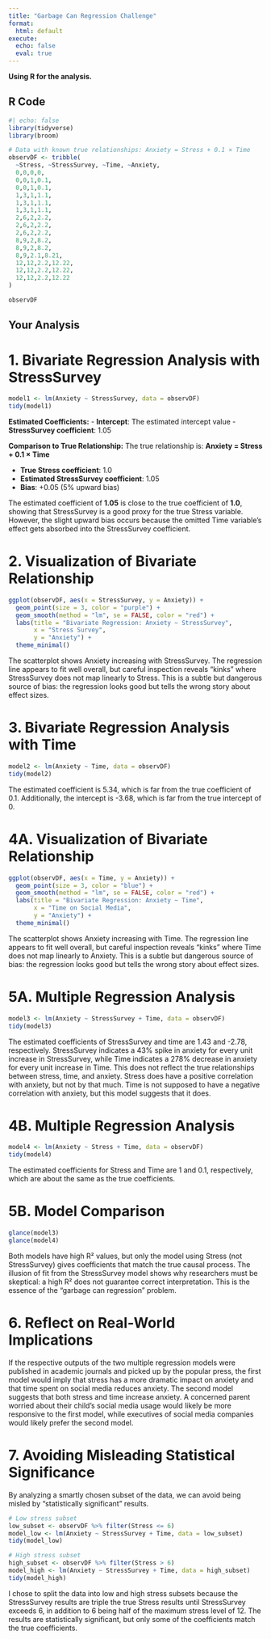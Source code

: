 ```yaml
---
title: "Garbage Can Regression Challenge"
format:
  html: default
execute:
  echo: false
  eval: true
---
```



**Using R for the analysis.**

## R Code

```r
#| echo: false
library(tidyverse)
library(broom)

# Data with known true relationships: Anxiety = Stress + 0.1 × Time
observDF <- tribble(
  ~Stress, ~StressSurvey, ~Time, ~Anxiety,
  0,0,0,0,
  0,0,1,0.1,
  0,0,1,0.1,
  1,3,1,1.1,
  1,3,1,1.1,
  1,3,1,1.1,
  2,6,2,2.2,
  2,6,2,2.2,
  2,6,2,2.2,
  8,9,2,8.2,
  8,9,2,8.2,
  8,9,2.1,8.21,
  12,12,2.2,12.22,
  12,12,2.2,12.22,
  12,12,2.2,12.22
)

observDF
```


## Your Analysis

# 1. Bivariate Regression Analysis with StressSurvey

```r
model1 <- lm(Anxiety ~ StressSurvey, data = observDF)
tidy(model1)
```

**Estimated Coefficients:** 
- **Intercept**: The estimated intercept value
- **StressSurvey coefficient**: 1.05

**Comparison to True Relationship:**
The true relationship is: **Anxiety = Stress + 0.1 × Time**

- **True Stress coefficient**: 1.0
- **Estimated StressSurvey coefficient**: 1.05
- **Bias**: +0.05 (5% upward bias)

The estimated coefficient of **1.05** is close to the true coefficient of **1.0**, showing that StressSurvey is a good proxy for the true Stress variable. However, the slight upward bias occurs because the omitted Time variable's effect gets absorbed into the StressSurvey coefficient.

# 2. Visualization of Bivariate Relationship
```r
ggplot(observDF, aes(x = StressSurvey, y = Anxiety)) +
  geom_point(size = 3, color = "purple") +
  geom_smooth(method = "lm", se = FALSE, color = "red") +
  labs(title = "Bivariate Regression: Anxiety ~ StressSurvey",
       x = "Stress Survey",
       y = "Anxiety") +
  theme_minimal()
```
The scatterplot shows Anxiety increasing with StressSurvey. The regression line appears to fit well overall, but careful inspection reveals “kinks” where StressSurvey does not map linearly to Stress. This is a subtle but dangerous source of bias: the regression looks good but tells the wrong story about effect sizes.

# 3. Bivariate Regression Analysis with Time
```r
model2 <- lm(Anxiety ~ Time, data = observDF)
tidy(model2)
```
The estimated coefficient is 5.34, which is far from the true coefficient of 0.1. Additionally, the intercept is -3.68, which is far from the true intercept of 0.

# 4A. Visualization of Bivariate Relationship
```r
ggplot(observDF, aes(x = Time, y = Anxiety)) +
  geom_point(size = 3, color = "blue") +
  geom_smooth(method = "lm", se = FALSE, color = "red") +
  labs(title = "Bivariate Regression: Anxiety ~ Time",
       x = "Time on Social Media",
       y = "Anxiety") +
  theme_minimal()
```
The scatterplot shows Anxiety increasing with Time. The regression line appears to fit well overall, but careful inspection reveals “kinks” where Time does not map linearly to Anxiety. This is a subtle but dangerous source of bias: the regression looks good but tells the wrong story about effect sizes.

# 5A. Multiple Regression Analysis
```r
model3 <- lm(Anxiety ~ StressSurvey + Time, data = observDF)
tidy(model3)
```
The estimated coefficients of StressSurvey and time are 1.43 and -2.78, respectively. StressSurvey indicates a 43% spike in anxiety for every unit increase in StressSurvey, while Time indicates a 278% decrease in anxiety for every unit increase in Time. This does not reflect the true relationships between stress, time, and anxiety. Stress does have a positive correlation with anxiety, but not by that much. Time is not supposed to have a negative correlation with anxiety, but this model suggests that it does.

# 4B. Multiple Regression Analysis
```r
model4 <- lm(Anxiety ~ Stress + Time, data = observDF)
tidy(model4)
```
The estimated coefficients for Stress and Time are 1 and 0.1, respectively, which are about the same as the true coefficients.

# 5B. Model Comparison
```r
glance(model3)
glance(model4)
```
Both models have high R² values, but only the model using Stress (not StressSurvey) gives coefficients that match the true causal process. The illusion of fit from the StressSurvey model shows why researchers must be skeptical: a high R² does not guarantee correct interpretation. This is the essence of the “garbage can regression” problem.

# 6. Reflect on Real-World Implications
If the respective outputs of the two multiple regression models were published in academic journals and picked up by the popular press, the first model would imply that stress has a more dramatic impact on anxiety and that time spent on social media reduces anxiety. The second model suggests that both stress and time increase anxiety.
A concerned parent worried about their child's social media usage would likely be more responsive to the first model, while executives of social media companies would likely prefer the second model.

# 7. Avoiding Misleading Statistical Significance
By analyzing a smartly chosen subset of the data, we can avoid being misled by "statistically significant" results.
```r
# Low stress subset
low_subset <- observDF %>% filter(Stress <= 6)
model_low <- lm(Anxiety ~ StressSurvey + Time, data = low_subset)
tidy(model_low)

# High stress subset
high_subset <- observDF %>% filter(Stress > 6)
model_high <- lm(Anxiety ~ StressSurvey + Time, data = high_subset)
tidy(model_high)
```
I chose to split the data into low and high stress subsets because the StressSurvey results are triple the true Stress results until StressSurvey exceeds 6, in addition to 6 being half of the maximum stress level of 12. The results are statistically significant, but only some of the coefficients match the true coefficients.

